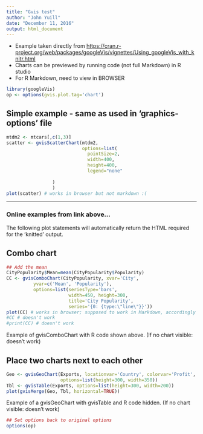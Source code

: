 ```yaml
---
title: "Gvis test"
author: "John Yuill"
date: "December 11, 2016"
output: html_document
---
```


* Example taken directly from <https://cran.r-project.org/web/packages/googleVis/vignettes/Using_googleVis_with_knitr.html>
* Charts can be previewed by running code (not full Markdown) in R studio 
* For R Markdown, need to view in BROWSER

```r
library(googleVis)
op <- options(gvis.plot.tag='chart')
```

## Simple example - same as used in 'graphics-options' file
```r

mtdm2 <- mtcars[,c(1,3)]
scatter <- gvisScatterChart(mtdm2,
                            options=list(
                              pointSize=2,
                              width=400,
                              height=400,
                              legend="none"
                   
                 )
                 )
plot(scatter) # works in browser but not markdown :(

```

***
### Online examples from link above...

The following plot statements will automatically return  the HTML
required for the 'knitted' output. 

## Combo chart
```r
## Add the mean
CityPopularity$Mean=mean(CityPopularity$Popularity)
CC <- gvisComboChart(CityPopularity, xvar='City',
          yvar=c('Mean', 'Popularity'),
          options=list(seriesType='bars',
                       width=450, height=300,
                       title='City Popularity',
                       series='{0: {type:\"line\"}}'))
plot(CC) # works in browser; supposed to work in Markdown, accordingly to examples, but doesn't
#CC # doesn't work
#print(CC) # doesn't work
```
Example of gvisComboChart with R code shown above. (If no chart visible: doesn't work)

## Place two charts next to each other
```r
Geo <- gvisGeoChart(Exports, locationvar='Country', colorvar='Profit', 
                    options=list(height=300, width=350)) 
Tbl <- gvisTable(Exports, options=list(height=300, width=200))
plot(gvisMerge(Geo, Tbl, horizontal=TRUE))
```

Example of a gvisGeoChart with gvisTable and R code hidden. (If no chart visible: doesn't work)


```r
## Set options back to original options
options(op)
```